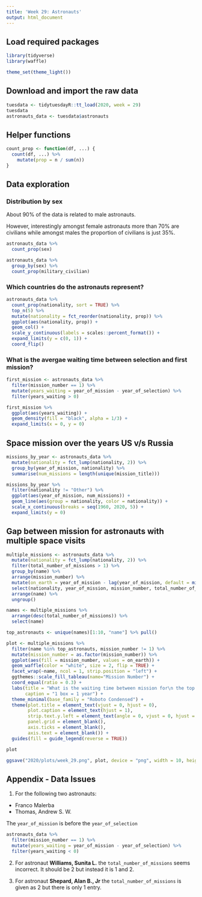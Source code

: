```yaml
---
title: 'Week 29: Astronauts'
output: html_document
---
```


## Load required packages

```r
library(tidyverse)
library(waffle)

theme_set(theme_light())
```

## Download and import the raw data

```r
tuesdata <- tidytuesdayR::tt_load(2020, week = 29)
tuesdata
astronauts_data <- tuesdata$astronauts
```

## Helper functions

```r
count_prop <- function(df, ...) {
  count(df, ...) %>% 
    mutate(prop = n / sum(n))
}
```

## Data exploration

### Distribution by sex

About 90% of the data is related to male astronauts.

However, interestingly amongst female astronauts more than 70% are civilians while amongst males the proportion of civilians is just 35%.

```r
astronauts_data %>% 
  count_prop(sex)

astronauts_data %>% 
  group_by(sex) %>% 
  count_prop(military_civilian)
```

### Which countries do the astronauts represent?

```r
astronauts_data %>% 
  count_prop(nationality, sort = TRUE) %>% 
  top_n(5) %>% 
  mutate(nationality = fct_reorder(nationality, prop)) %>% 
  ggplot(aes(nationality, prop)) +
  geom_col() +
  scale_y_continuous(labels = scales::percent_format()) +
  expand_limits(y = c(0, 1)) +
  coord_flip()
```

### What is the avergae waiting time between selection and first mission?

```r
first_mission <- astronauts_data %>% 
  filter(mission_number == 1) %>% 
  mutate(years_waiting = year_of_mission - year_of_selection) %>% 
  filter(years_waiting > 0) 

first_mission %>% 
  ggplot(aes(years_waiting)) +
  geom_density(fill = "black", alpha = 1/3) +
  expand_limits(x = 0, y = 0)
```

## Space mission over the years US v/s Russia

```r
missions_by_year <- astronauts_data %>% 
  mutate(nationality = fct_lump(nationality, 2)) %>% 
  group_by(year_of_mission, nationality) %>% 
  summarise(num_missions = length(unique(mission_title))) 

missions_by_year %>%  
  filter(nationality != "Other") %>% 
  ggplot(aes(year_of_mission, num_missions)) +
  geom_line(aes(group = nationality, color = nationality)) +
  scale_x_continuous(breaks = seq(1960, 2020, 5)) +
  expand_limits(y = 0)
```

## Gap between mission for astronauts with multiple space visits

```r
multiple_missions <- astronauts_data %>% 
  mutate(nationality = fct_lump(nationality, 2)) %>% 
  filter(total_number_of_missions > 1) %>% 
  group_by(name) %>% 
  arrange(mission_number) %>% 
  mutate(on_earth = year_of_mission - lag(year_of_mission, default = min(year_of_mission))) %>%
  select(nationality, year_of_mission, mission_number, total_number_of_missions, on_earth) %>% 
  arrange(name) %>% 
  ungroup()

names <- multiple_missions %>% 
  arrange(desc(total_number_of_missions)) %>% 
  select(name)

top_astronauts <- unique(names)[1:10, "name"] %>% pull()

plot <- multiple_missions %>% 
  filter(name %in% top_astronauts, mission_number != 1) %>%
  mutate(mission_number = as.factor(mission_number)) %>% 
  ggplot(aes(fill = mission_number, values = on_earth)) +
  geom_waffle(color = "white", size = 2, flip = TRUE) +
  facet_wrap(~name, ncol = 1, strip.position = "left") +
  ggthemes::scale_fill_tableau(name="Mission Number") +
  coord_equal(ratio = 0.3) +
  labs(title = "What is the waiting time between mission for\n the top 10 astronauts with the most number of missions?",
       caption = "1 box = 1 year") +
  theme_minimal(base_family = "Roboto Condensed") +
  theme(plot.title = element_text(vjust = 0, hjust = 0),
        plot.caption = element_text(hjust = 1),
        strip.text.y.left = element_text(angle = 0, vjust = 0, hjust = 0),
        panel.grid = element_blank(),
        axis.ticks = element_blank(),
        axis.text = element_blank()) +
  guides(fill = guide_legend(reverse = TRUE))

plot

ggsave("2020/plots/week_29.png", plot, device = "png", width = 10, height = 5)

```

## Appendix - Data Issues

1. For the following two astronauts:

- Franco Malerba
- Thomas, Andrew S. W.

The `year_of_mission` is before the `year_of_selection`

```r
astronauts_data %>% 
  filter(mission_number == 1) %>% 
  mutate(years_waiting = year_of_mission - year_of_selection) %>% 
  filter(years_waiting < 0)
```

2. For astronaut **Williams, Sunita L.** the `total_number_of_missions` seems incorrect. It should be 2 but instead it is 1 and 2.

3. For astronaut **Shepard, Alan B., Jr** the `total_number_of_missions` is given as 2 but there is only 1 entry.

